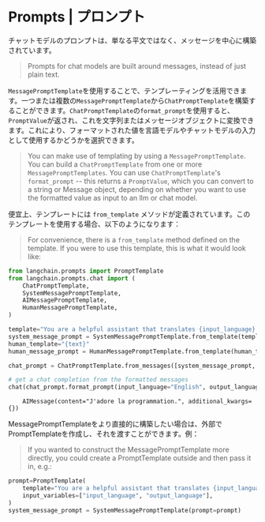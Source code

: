# Prompts | プロンプト

チャットモデルのプロンプトは、単なる平文ではなく、メッセージを中心に構築されています。

> Prompts for chat models are built around messages, instead of just plain text.

`MessagePromptTemplate`を使用することで、テンプレーティングを活用できます。一つまたは複数の`MessagePromptTemplate`から`ChatPromptTemplate`を構築することができます。`ChatPromptTemplate`の`format_prompt`を使用すると、`PromptValue`が返され、これを文字列またはメッセージオブジェクトに変換できます。これにより、フォーマットされた値を言語モデルやチャットモデルの入力として使用するかどうかを選択できます。

> You can make use of templating by using a `MessagePromptTemplate`. You can build a `ChatPromptTemplate` from one or more `MessagePromptTemplates`. You can use `ChatPromptTemplate`'s `format_prompt` -- this returns a `PromptValue`, which you can convert to a string or Message object, depending on whether you want to use the formatted value as input to an llm or chat model.

便宜上、テンプレートには `from_template` メソッドが定義されています。このテンプレートを使用する場合、以下のようになります：

> For convenience, there is a `from_template` method defined on the template. If you were to use this template, this is what it would look like:

```python
from langchain.prompts import PromptTemplate
from langchain.prompts.chat import (
    ChatPromptTemplate,
    SystemMessagePromptTemplate,
    AIMessagePromptTemplate,
    HumanMessagePromptTemplate,
)

template="You are a helpful assistant that translates {input_language} to {output_language}."
system_message_prompt = SystemMessagePromptTemplate.from_template(template)
human_template="{text}"
human_message_prompt = HumanMessagePromptTemplate.from_template(human_template)
```

```python
chat_prompt = ChatPromptTemplate.from_messages([system_message_prompt, human_message_prompt])

# get a chat completion from the formatted messages
chat(chat_prompt.format_prompt(input_language="English", output_language="French", text="I love programming.").to_messages())
```

<CodeOutputBlock lang="python">

```
    AIMessage(content="J'adore la programmation.", additional_kwargs={})
```

</CodeOutputBlock>

MessagePromptTemplateをより直接的に構築したい場合は、外部でPromptTemplateを作成し、それを渡すことができます。例：

> If you wanted to construct the MessagePromptTemplate more directly, you could create a PromptTemplate outside and then pass it in, e.g.:

```python
prompt=PromptTemplate(
    template="You are a helpful assistant that translates {input_language} to {output_language}.",
    input_variables=["input_language", "output_language"],
)
system_message_prompt = SystemMessagePromptTemplate(prompt=prompt)
```
